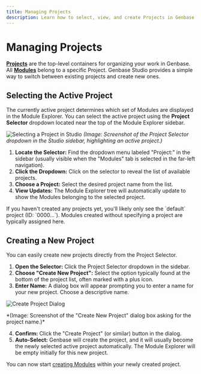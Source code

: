 ```yaml
---
title: Managing Projects
description: Learn how to select, view, and create Projects in Genbase Studio.
---
```



# Managing Projects

**[Projects](/concepts/projects-modules)** are the top-level containers for organizing your work in Genbase. All **[Modules](/concepts/projects-modules)** belong to a specific Project. Genbase Studio provides a simple way to switch between existing projects and create new ones.

## Selecting the Active Project <FolderGit2Icon className="inline-block h-5 w-5 align-text-bottom" />

The currently active project determines which set of Modules are displayed in the Module Explorer. You can select the active project using the **Project Selector** dropdown located near the top of the Module Explorer sidebar.

![Selecting a Project in Studio](/images/studio-project-selector.png)
*(Image: Screenshot of the Project Selector dropdown in the Studio sidebar, highlighting an active project.)*

1.  **Locate the Selector:** Find the dropdown menu labeled "Project:" in the sidebar (usually visible when the "Modules" tab is selected in the far-left navigation).
2.  **Click the Dropdown:** Click on the selector to reveal the list of available projects.
3.  **Choose a Project:** Select the desired project name from the list.
4.  **View Updates:** The Module Explorer tree will automatically update to show the Modules belonging to the selected project.

<Callout title="Default Project">
If you haven't created any projects yet, you'll likely only see the `default` project (ID: `0000...`). Modules created without specifying a project are typically assigned here.
</Callout>

## Creating a New Project <PlusCircleIcon className="inline-block h-5 w-5 align-text-bottom" />

You can easily create new projects directly from the Project Selector.

1.  **Open the Selector:** Click the Project Selector dropdown in the sidebar.
2.  **Choose "Create New Project":** Select the option typically found at the bottom of the project list, often marked with a plus icon.
3.  **Enter Name:** A dialog box will appear prompting you to enter a name for your new project. Choose a descriptive name.

<div style={{ textAlign: 'center' }}>
    <img src="/images/studio-create-project-dialog.png" alt="Create Project Dialog" style={{ maxWidth: '80%' }} />
    <p>*(Image: Screenshot of the "Create New Project" dialog box asking for the project name.)*</p>
</div>

4.  **Confirm:** Click the "Create Project" (or similar) button in the dialog.
5.  **Auto-Select:** Genbase will create the project, and it will usually become the newly selected active project automatically. The Module Explorer will be empty initially for this new project.

You can now start [creating Modules](/user-guide/modules/creating) within your newly created project.